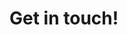 
# Get in touch!

<div data-tf-widget="qZTWNjoq" data-tf-iframe-props="title=Contact Us" data-tf-medium="snippet" style="width:100%;height:500px;"></div><script src="//embed.typeform.com/next/embed.js"></script>

